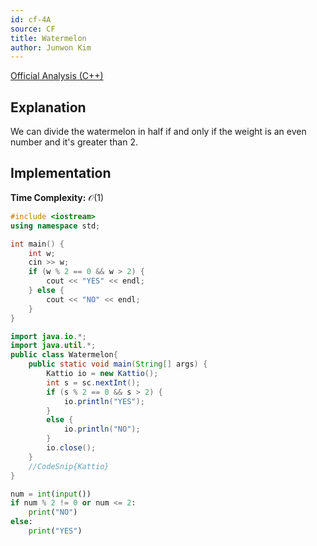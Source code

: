 ```yaml
---
id: cf-4A
source: CF
title: Watermelon
author: Junwon Kim
---
```


[Official Analysis (C++)](https://codeforces.com/blog/entry/95249)

## Explanation

We can divide the watermelon in half if and only if the weight is an even number
and it's greater than 2.

## Implementation

**Time Complexity:** $\mathcal{O}(1)$

<LanguageSection>
<CPPSection>

```cpp
#include <iostream>
using namespace std;

int main() {
	int w;
	cin >> w;
	if (w % 2 == 0 && w > 2) {
		cout << "YES" << endl;
	} else {
		cout << "NO" << endl;
	}
}
```

</CPPSection>

<JavaSection>

```java
import java.io.*;
import java.util.*;
public class Watermelon{
    public static void main(String[] args) {
        Kattio io = new Kattio();
        int s = sc.nextInt();
        if (s % 2 == 0 && s > 2) {
            io.println("YES");
		}
        else {
            io.println("NO");
		}
        io.close();
    }
	//CodeSnip{Kattio}
}
```

</JavaSection>

<PySection>

```py
num = int(input())
if num % 2 != 0 or num <= 2:
    print("NO")
else:
    print("YES")
```

</PySection>

</LanguageSection>

